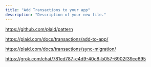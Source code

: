 ```yaml
---
title: "Add Transactions to your app"
description: "Description of your new file."
---
```


https://github.com/plaid/pattern

https://plaid.com/docs/transactions/add-to-app/

https://plaid.com/docs/transactions/sync-migration/

https://grok.com/chat/781ed787-c4d9-40c8-b057-6902f39ce695